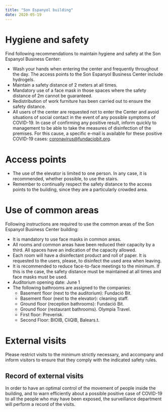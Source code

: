 ```yaml
---
title: "Son Espanyol building"
date: 2020-05-19
---
```


# Hygiene and safety

Find following recommendations to maintain hygiene and safety at the Son Espanyol Business Center:

- Wash your hands when entering the center and frequently throughout the day. The access points to the Son Espanyol Business Center include hydrogels.
- Maintain a safety distance of 2 meters at all times.
- Mandatory use of a face mask in those spaces where the safety distance of 2m cannot be guaranteed.
- Redistribution of work furniture has been carried out to ensure the safety distance.
- All users of the center are requested not to enter the Center and avoid situations of social contact in the event of any possible symptoms of COVID-19. In case of confirming any positive result, inform quickly to management to be able to take the measures of disinfection of the premises.
  For this cause, a specific e-mail is available for these positive COVID-19 cases: coronavirus@fundaciobit.org.

# Access points

- The use of the elevator is limited to one person. In any case, it is recommended, whether possible, to use the stairs.
- Remember to continually respect the safety distance to the access points to the building, since they are a particularly crowded area.

# Use of common areas

Following instructions are required to use the common areas of the Son Espanyol Business Center building:

- It is mandatory to use face masks in common areas.
- All rooms and common areas have been reduced their capacity by a third. All spaces have an indication of the capacity allowed.
- Each room will have a disinfectant product and roll of paper. It is requested to the users, please, to disinfect the used area when leaving.
- It is recommended to reduce face-to-face meetings to the minimum. If this is the case, the safety distance must be maintained at all times and face masks must be used.
- Auditorium opening date: June 1
- The following bathrooms are assigned to the companies:
  - Basement floor (next to the auditorium): Fundació Bit.
  - Basement floor (next to the elevator): cleaning staff.
  - Ground floor (reception bathrooms): Fundació Bit.
  - Ground floor (restaurant bathrooms). Olympia Travel.
  - First floor: Preverisk.
  - Second Floor: BIOIB, CliQIB, Balears.t.

# External visits

Please restrict visits to the minimum strictly necessary, and accompany and inform visitors to ensure that they comply with the indicated safety rules.

## Record of external visits

In order to have an optimal control of the movement of people inside the building, and to warn efficiently about a possible positive case of COVID-19 to all the people who may have been exposed, the surveillance department will perform a record of the visits.
